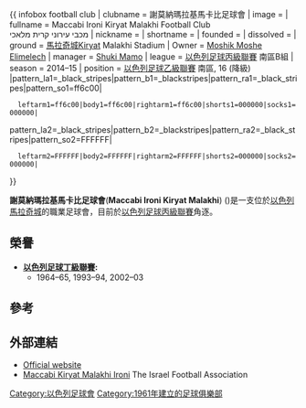 {{ infobox football club
| clubname      = 謝莫納瑪拉基馬卡比足球會
| image         =
| fullname      = Maccabi Ironi Kiryat Malakhi Football Club<br/>מכבי עירוני קרית מלאכי
| nickname      =
| shortname     =
| founded       = {{Start date and age|1962}}
| dissolved     =
| ground        = [[馬拉奇城|馬拉奇城]]Kiryat Malakhi Stadium
| Owner    = {{flagicon|Israel}} [[Moshik_Moshe_Elimelech|Moshik Moshe Elimelech]]
| manager       = {{flagicon|Israel}} [[Shuki_Mamo|Shuki Mamo]]
| league        = [[以色列足球丙級聯賽|以色列足球丙級聯賽]] 南區B組
| season        = 2014–15
| position      = [[以色列足球乙級聯賽|以色列足球乙級聯賽]] 南區, 16 (降級)
|pattern_la1=_black_stripes|pattern_b1=_blackstripes|pattern_ra1=_black_stripes|pattern_so1=ff6c00|
   leftarm1=ff6c00|body1=ff6c00|rightarm1=ff6c00|shorts1=000000|socks1=000000|
pattern_la2=_black_stripes|pattern_b2=_blackstripes|pattern_ra2=_black_stripes|pattern_so2=FFFFFF|
   leftarm2=FFFFFF|body2=FFFFFF|rightarm2=FFFFFF|shorts2=000000|socks2=000000|
}}

'''謝莫納瑪拉基馬卡比足球會'''('''Maccabi Ironi Kiryat Malakhi''') ({{lang-he|מכבי עירוני קרית מלאכי}})是一支位於[[以色列|以色列]][[馬拉奇城|馬拉奇城]]的職業足球會，目前於[[以色列足球丙級聯賽|以色列足球丙級聯賽]]角逐。

==榮譽==
*'''[[以色列足球丁級聯賽|以色列足球丁級聯賽]]:'''
**1964–65, 1993–94, 2002–03

==參考==
{{Reflist}}

==外部連結==
*[https://web.archive.org/web/20141219152150/http://fc-malahi.coi.co.il/ Official website] {{he icon}}
*[https://web.archive.org/web/20151124000454/http://football.org.il/Clubs/Pages/TeamDetails.aspx?TEAM_ID=1121 Maccabi Kiryat Malakhi Ironi] The Israel Football Association {{he icon}}

[[Category:以色列足球會|Category:以色列足球會]]
[[Category:1961年建立的足球俱樂部|Category:1961年建立的足球俱樂部]]